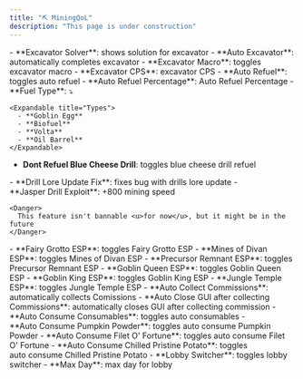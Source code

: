```yaml
---
title: "⛏️ MiningQoL"
description: "This page is under construction"
---
```


<Accordion title="Excavator" icon="sparkles">
  - **Excavator Solver**: shows solution for excavator
  - **Auto Excavator**: automatically completes excavator
  - **Excavator Macro**: toggles excavator macro
  - **Excavator CPS**: excavator CPS
</Accordion>

<Accordion title="Refuel" icon="sparkles">
  - **Auto Refuel**: toggles auto refuel
  - **Auto Refuel Percentage**: Auto Refuel Percentage
  - **Fuel Type**: ⤵

    <Expandable title="Types">
      - **Goblin Egg**
      - **Biofuel**
      - **Volta**
      - **Oil Barrel**
    </Expandable>
  - **Dont Refuel Blue Cheese Drill**: toggles blue cheese drill refuel
</Accordion>

<Accordion title="Drill" icon="pickaxe" iconType="solid">
  - **Drill Lore Update Fix**: fixes bug with drills lore update
  - **Jasper Drill Exploit**: +800 mining speed

    <Danger>
      This feature isn't bannable <u>for now</u>, but it might be in the future
    </Danger>
</Accordion>

<Accordion title="ESP" icon="eye" iconType="solid">
  - **Fairy Grotto ESP**: toggles Fairy Grotto ESP
  - **Mines of Divan ESP**: toggles Mines of Divan ESP
  - **Precursor Remnant ESP**: toggles Precursor Remnant ESP
  - **Goblin Queen ESP**: toggles Goblin Queen ESP
  - **Goblin King ESP**: toggles Goblin King ESP
  - **Jungle Temple ESP**: toggles Jungle Temple ESP
</Accordion>

<Accordion title="Commissions" icon="sparkles">
  - **Auto Collect Commissions**: automatically collects Comissions
  - **Auto Close GUI after collecting Commissions**: automatically closes GUI after collecting commission
</Accordion>

<Accordion title="Consumables" icon="sparkles">
  - **Auto Consume Consumables**: toggles auto consumables
  - **Auto Consume Pumpkin Powder**: toggles auto consume Pumpkin Powder
  - **Auto Consume Filet O' Fortune**: toggles auto consume Filet O' Fortune
  - **Auto Consume Chilled Pristine Potato**: toggles auto consume Chilled Pristine Potato
</Accordion>

<Accordion title="Lobby Switcher" icon="sparkles">
  - **Lobby Switcher**: toggles lobby switcher
  - **Max Day**: max day for lobby
</Accordion>